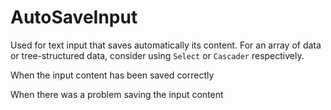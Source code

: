 
# AutoSaveInput

Used for text input that saves automatically its content. For an array of data or tree-structured data, consider using `Select` or `Cascader` respectively.

When the input content has been saved correctly

<Preview>
  <AutoSaveInputSuccess />
</Preview>

When there was a problem saving the input content

<Preview>
  <AutoSaveInputError args={{ currentErrorMessage: 'This is a custom error message' }} />
</Preview>
